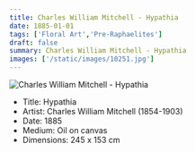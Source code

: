 ```yaml
---
title: Charles William Mitchell - Hypathia
date: 1885-01-01
tags: ['Floral Art','Pre-Raphaelites']
draft: false
summary: Charles William Mitchell - Hypathia
images: ['/static/images/10251.jpg']
---
```


![Charles William Mitchell - Hypathia](/static/images/10251.jpg)

* Title: Hypathia
* Artist: Charles William Mitchell (1854-1903)
* Date: 1885
* Medium: Oil on canvas
* Dimensions: 245 x 153 cm



